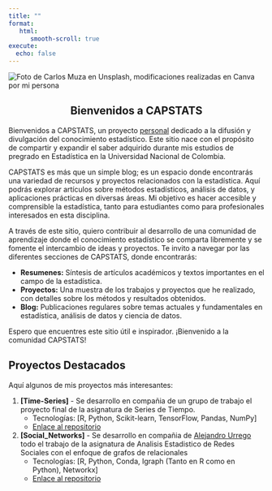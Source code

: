 ```yaml
---
title: ""
format: 
   html: 
      smooth-scroll: true
execute:
  echo: false
---
```


<img src="Imagenes_WS\6.png" alt="Foto de Carlos Muza en Unsplash, modificaciones realizadas en Canva por mi persona" style="max-width:100%;height:auto;">

<div style="text-align:center">
# Bienvenidos a CAPSTATS
</div>

Bienvenidos a CAPSTATS, un proyecto [personal](https://capstats-ml.github.io/CapStats/about.html) dedicado a la difusión y divulgación del conocimiento estadístico. Este sitio nace con el propósito de compartir y expandir el saber adquirido durante mis estudios de pregrado en Estadística en la Universidad Nacional de Colombia.

CAPSTATS es más que un simple blog; es un espacio donde encontrarás una variedad de recursos y proyectos relacionados con la estadística. Aquí podrás explorar artículos sobre métodos estadísticos, análisis de datos, y aplicaciones prácticas en diversas áreas. Mi objetivo es hacer accesible y comprensible la estadística, tanto para estudiantes como para profesionales interesados en esta disciplina.

A través de este sitio, quiero contribuir al desarrollo de una comunidad de aprendizaje donde el conocimiento estadístico se comparta libremente y se fomente el intercambio de ideas y proyectos. Te invito a navegar por las diferentes secciones de CAPSTATS, donde encontrarás:

   - **Resumenes:** Síntesis de artículos académicos y textos importantes en el campo de la estadística.
   - **Proyectos:** Una muestra de los trabajos y proyectos que he realizado, con detalles sobre los métodos y resultados obtenidos.
   - **Blog:** Publicaciones regulares sobre temas actuales y fundamentales en estadística, análisis de datos y ciencia de datos.

Espero que encuentres este sitio útil e inspirador. ¡Bienvenido a la comunidad CAPSTATS!

## Proyectos Destacados
Aquí algunos de mis proyectos más interesantes:

1. **[Time-Series]** - Se desarrollo en compañia de un grupo de trabajo el proyecto final de la asignatura de Series de Tiempo.
   - Tecnologías: [R, Python, Scikit-learn, TensorFlow, Pandas, NumPy]
   - [Enlace al repositorio](https://github.com/CapStats-ML/Time-series)

2. **[Social_Networks]** - Se desarrollo en compañia de [Alejandro Urrego](https://github.com/aurreg) todo el trabajo de la asignatura de Analisis Estadistico de Redes Sociales con el enfoque de grafos de relacionales
   - Tecnologías: [R, Python, Conda, Igraph (Tanto en R como en Python), Networkx]
   - [Enlace al repositorio](https://github.com/CapStats-ML/Social_Networks)

<!-- Google tag (gtag.js) -->
<script async src="https://www.googletagmanager.com/gtag/js?id=G-H0F3YKCDW7"></script>
<script>
  window.dataLayer = window.dataLayer || [];
  function gtag(){dataLayer.push(arguments);}
  gtag('js', new Date());

  gtag('config', 'G-H0F3YKCDW7');
</script>